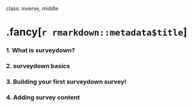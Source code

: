 
class: inverse, middle

# .fancy[`r rmarkdown::metadata$title`]

### 1. What is surveydown?
### 2. surveydown basics
### 3. Building your first surveydown survey!
### 4. Adding survey content